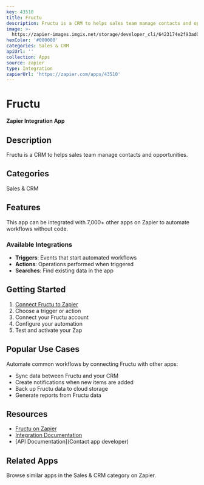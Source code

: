 ```yaml
---
key: 43510
title: Fructu
description: Fructu is a CRM to helps sales team manage contacts and opportunities.
image: >-
  https://zapier-images.imgix.net/storage/developer_cli/6423174e2f93ad042df709e36ae67fc0.png?auto=format%2Ccompress&ixlib=python-3.0.0&q=50
hexColor: '#000000'
categories: Sales & CRM
apiUrl: ''
collection: Apps
source: zapier
type: Integration
zapierUrl: 'https://zapier.com/apps/43510'
---
```

# Fructu

**Zapier Integration App**

## Description

Fructu is a CRM to helps sales team manage contacts and opportunities.

## Categories

Sales & CRM

## Features

This app can be integrated with 7,000+ other apps on Zapier to automate workflows without code.

### Available Integrations

- **Triggers**: Events that start automated workflows
- **Actions**: Operations performed when triggered
- **Searches**: Find existing data in the app

## Getting Started

1. [Connect Fructu to Zapier](https://zapier.com/apps/43510)
2. Choose a trigger or action
3. Connect your Fructu account
4. Configure your automation
5. Test and activate your Zap

## Popular Use Cases

Automate common workflows by connecting Fructu with other apps:

- Sync data between Fructu and your CRM
- Create notifications when new items are added
- Back up Fructu data to cloud storage
- Generate reports from Fructu data

## Resources

- [Fructu on Zapier](https://zapier.com/apps/43510)
- [Integration Documentation](https://zapier.com/apps/43510/integrations)
- [API Documentation](Contact app developer)

## Related Apps

Browse similar apps in the Sales & CRM category on Zapier.
